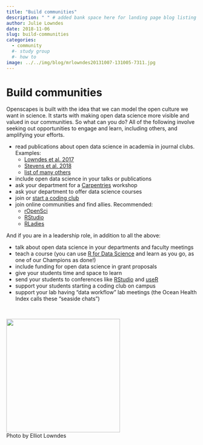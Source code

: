 ```yaml
---
title: "Build communities"
description: " " # added bank space here for landing page blog listing (will print first few lines of blog if not)
author: Julie Lowndes
date: 2018-11-06
slug: build-communities
categories:
  - community
  #- study group
  #- how to
image: ../../img/blog/mrlowndes20131007-131005-7311.jpg
---
```


# Build communities

Openscapes is built with the idea that we can model the open culture we want in science. It starts with making open data science more visible and valued in our communities. So what can you do? All of the following involve seeking out opportunities to engage and learn, including others, and amplifying your efforts. 

- read publications about open data science in academia in journal clubs. Examples:
  - [Lowndes et al. 2017](https://www.nature.com/articles/s41559-017-0160)
  - [Stevens et al. 2018](https://www.biorxiv.org/content/early/2018/11/11/265421)
  - [list of many others](http://ohi-science.org/news/importance-of-open-data-science-tools)
- include open data science in your talks or publications
- ask your department for a [Carpentries](https://carpentries.org/) workshop
- ask your department to offer data science courses
- join or [start a coding club](/blog/2018/11/16/how-to-start-a-coding-club/)
- join online communities and find allies. Recommended: 
    - [rOpenSci](https://ropensci.org/)
    - [RStudio](https://community.rstudio.com/)
    - [RLadies](https://rladies.org)
    
<!--- - [use Twitter for science]() --->

And if you are in a leadership role, in addition to all the above:

- talk about open data science in your departments and faculty meetings
- teach a course (you can use [R for Data Science](https://r4ds.had.co.nz/) and learn as you go, as one of our Champions as done!)
- include funding for open data science in grant proposals
- give your students time and space to learn
- send your students to conferences like [RStudio](https://www.rstudio.com/conference/) and [useR](http://user2019.r-project.org/) 
- support your students starting a coding club on campus
- support your lab having "data workflow" lab meetings (the Ocean Health Index calls these "seaside chats")

<br>

<img src="/img/blog/mrlowndes20131007-131005-7311.jpg" width="300px">  
Photo by Elliot Lowndes


